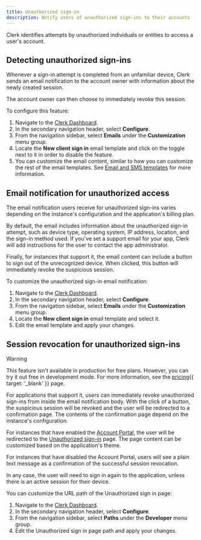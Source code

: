 ```yaml
---
title: Unauthorized sign-in
description: Notify users of unauthorized sign-ins to their accounts
---
```


Clerk identifies attempts by unauthorized individuals or entities to access a user's account.

## Detecting unauthorized sign-ins

Whenever a sign-in attempt is completed from an unfamiliar device, Clerk sends an email notification to the account owner with information about the newly created session.

The account owner can then choose to immediately revoke this session.

To configure this feature:

1. Navigate to the [Clerk Dashboard](https://dashboard.clerk.com/last-active).
1. In the secondary navigation header, select **Configure**.
1. From the navigation sidebar, select **Emails** under the **Customization** menu group.
1. Locate the **New client sign in** email template and click on the toggle next to it in order to disable the feature.
1. You can customize the email content, similar to how you can customize the rest of the email templates. See [Email and SMS templates](/docs/authentication/configuration/email-sms-templates) for more information.

## Email notification for unauthorized access

The email notification users receive for unauthorized sign-ins varies depending on the instance's configuration and the application's billing plan.

By default, the email includes information about the unauthorized sign-in attempt, such as device type, operating system, IP address, location, and the sign-in method used. If you've set a support email for your app, Clerk will add instructions for the user to contact the app administrator.

Finally, for instances that support it, the email content can include a button to sign out of the unrecognized device. When clicked, this button will immediately revoke the suspicious session.

To customize the unauthorized sign-in email notification:

1. Navigate to the [Clerk Dashboard](https://dashboard.clerk.com/last-active).
1. In the secondary navigation header, select **Configure**.
1. From the navigation sidebar, select **Emails** under the **Customization** menu group.
1. Locate the **New client sign in** email template and select it.
1. Edit the email template and apply your changes.

## Session revocation for unauthorized sign-ins

> [!WARNING]
> This feature isn't available in production for free plans. However, you can try it out free in development mode. For more information, see the [pricing](/pricing){{ target: '_blank' }} page.

For applications that support it, users can immediately revoke unauthorized sign-ins from inside the email notification body. With the click of a button, the suspicious session will be revoked and the user will be redirected to a confirmation page. The contents of the confirmation page depend on the instance's configuration.

For instances that have enabled the [Account Portal](/docs/customization/account-portal/overview), the user will be redirected to the [Unauthorized sign-in](/docs/customization/account-portal/overview#unauthorized-sign-in) page. The page content can be customized based on the application's theme.

For instances that have disabled the Account Portal, users will see a plain text message as a confirmation of the successful session revocation.

In any case, the user will need to sign in again to the application, unless there is an active session for their device.

You can customize the URL path of the Unauthorized sign in page:

1. Navigate to the [Clerk Dashboard](https://dashboard.clerk.com/last-active).
1. In the secondary navigation header, select **Configure**.
1. From the navigation sidebar, select **Paths** under the **Developer** menu group.
1. Edit the Unauthorized sign in page path and apply your changes.

